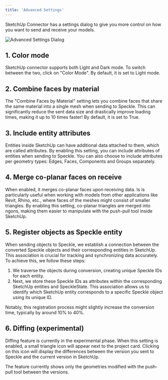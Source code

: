 ```yaml
---
title: 'Advanced Settings'
---
```



<LegacyWarning connector="SketchUp" /> 

SketchUp Connector has a settings dialog to give you more control on how you want to send and receive your models.

<Frame>
    <img className="rounded-dropshadow" src="/images/legacy/sketchup/advanced-settings.png" width={350} alt="Advanced Settings Dialog" />
</Frame>

## 1. Color mode

SketchUp connector supports both Light and Dark mode. To switch between the two, click on "Color Mode". By default, it is set to Light mode.

## 2. Combine faces by material

The "Combine Faces by Material" setting lets you combine faces that share the same material into a single mesh when sending to Speckle. This can significantly reduce the sent data size and drastically improve loading times, making it up to 10 times faster! By default, it is set to True.

## 3. Include entity attributes

Entities inside SketchUp can have additional data attached to them, which are called attributes. By enabling this setting, you can include attributes of entities when sending to Speckle. You can also choose to include attributes per geometry types: Edges, Faces, Components and Groups separately.

## 4. Merge co-planar faces on receive

When enabled, it merges co-planar faces upon receiving data. Is is particularly useful when working with models from other applications like Revit, Rhino, etc., where faces of the meshes might consist of smaller triangles. By enabling this setting, co-planar triangles are merged into ngons, making them easier to manipulate with the push-pull tool inside SketchUp.

## 5. Register objects as Speckle entity

When sending objects to Speckle, we establish a connection between the converted Speckle objects and their corresponding entities in SketchUp. This association is crucial for tracking and synchronizing data accurately. To achieve this, we follow these steps:

1. We traverse the objects during conversion, creating unique Speckle IDs for each entity.
2. Next, we store these Speckle IDs as attributes within the corresponding SketchUp entities and SpeckleState. This association allows us to identify which SketchUp entity corresponds to a specific Speckle object using its unique ID.

<Warning>
Notably, this registration process might slightly increase the conversion time, typically by around 10% to 40%.
</Warning>

## 6. Diffing (experimental)

Diffing feature is currently in the experimental phase. When this setting is enabled, a small triangle icon will appear next to the project card. Clicking on this icon will display the differences between the version you sent to Speckle and the current version in SketchUp.

<Warning>
The feature currently shows only the geometries modified with the push-pull tool between the versions.
</Warning>
